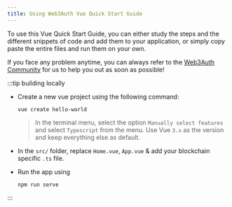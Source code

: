 ```yaml
---
title: Using Web3Auth Vue Quick Start Guide
---
```


To use this Vue Quick Start Guide, you can either study the steps and the different snippets of code and add them to your application, or simply copy
paste the entire files and run them on your own.

If you face any problem anytime, you can always refer to the [Web3Auth Community](https://web3auth.io/community/) for us to help you out as soon as
possible!

:::tip building locally

- Create a new vue project using the following command:

  ```shell
  vue create hello-world
  ```

  > In the terminal menu, select the option `Manually select features` and select `Typescript` from the menu. Use Vue `3.x` as the version and keep
  > everything else as default.

- In the `src/` folder, replace `Home.vue`, `App.vue` & add your blockchain specific `.ts` file.

- Run the app using

  ```shell npm2yarn
  npm run serve
  ```

:::
